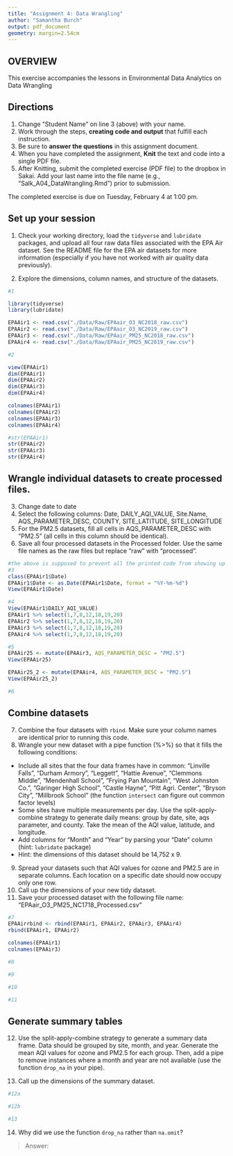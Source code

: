 ```yaml
---
title: "Assignment 4: Data Wrangling"
author: "Samantha Burch"
output: pdf_document
geometry: margin=2.54cm
---
```


## OVERVIEW

This exercise accompanies the lessons in Environmental Data Analytics on Data Wrangling 

## Directions
1. Change "Student Name" on line 3 (above) with your name.
3. Work through the steps, **creating code and output** that fulfill each instruction.
4. Be sure to **answer the questions** in this assignment document.
6. When you have completed the assignment, **Knit** the text and code into a single PDF file.
8. After Knitting, submit the completed exercise (PDF file) to the dropbox in Sakai. Add your last name into the file name (e.g., "Salk_A04_DataWrangling.Rmd") prior to submission.

The completed exercise is due on Tuesday, February 4 at 1:00 pm.

## Set up your session 
1. Check your working directory, load the `tidyverse` and `lubridate` packages, and upload all four raw data files associated with the EPA Air dataset. See the README file for the EPA air datasets for more information (especially if you have not worked with air quality data previously). 

2. Explore the dimensions, column names, and structure of the datasets. 

```r
#1

library(tidyverse)
library(lubridate)

EPAAir1 <- read.csv("./Data/Raw/EPAair_O3_NC2018_raw.csv")
EPAAir2 <- read.csv("./Data/Raw/EPAair_O3_NC2019_raw.csv")
EPAAir3 <- read.csv("./Data/Raw/EPAair_PM25_NC2018_raw.csv")
EPAAir4 <- read.csv("./Data/Raw/EPAair_PM25_NC2019_raw.csv")

#2

view(EPAAir1)
dim(EPAAir1)
dim(EPAAir2)
dim(EPAAir3)
dim(EPAAir4)

colnames(EPAAir1)
colnames(EPAAir2)
colnames(EPAAir3)
colnames(EPAAir4)

#str(EPAAir1)
str(EPAAir2)
str(EPAAir3)
str(EPAAir4)

```

## Wrangle individual datasets to create processed files.
3. Change date to date
4. Select the following columns: Date, DAILY_AQI_VALUE, Site.Name, AQS_PARAMETER_DESC, COUNTY, SITE_LATITUDE, SITE_LONGITUDE
5. For the PM2.5 datasets, fill all cells in AQS_PARAMETER_DESC with "PM2.5" (all cells in this column should be identical).
6. Save all four processed datasets in the Processed folder. Use the same file names as the raw files but replace "raw" with "processed".

```r
#the above is supposed to prevent all the printed code from showing up in my knitted PDF - hope it does!
#3
class(EPAAir1$Date)
EPAAir1$Date <- as.Date(EPAAir1$Date, format = "%Y-%m-%d")
View(EPAAir1$Date)

#4
View(EPAAir1$DAILY_AQI_VALUE)
EPAAir1 %>% select(1,7,8,12,18,19,20)
EPAAir2 %>% select(1,7,8,12,18,19,20)
EPAAir3 %>% select(1,7,8,12,18,19,20)
EPAAir4 %>% select(1,7,8,12,18,19,20)

#5
EPAAir25 <- mutate(EPAAir3, AQS_PARAMETER_DESC = "PM2.5")
View(EPAAir25)

EPAAir25_2 <- mutate(EPAAir4, AQS_PARAMETER_DESC = "PM2.5")
View(EPAAir25_2)

#6


```


## Combine datasets
7. Combine the four datasets with `rbind`. Make sure your column names are identical prior to running this code. 
8. Wrangle your new dataset with a pipe function (%>%) so that it fills the following conditions: 

* Include all sites that the four data frames have in common: "Linville Falls", "Durham Armory", "Leggett", "Hattie Avenue", "Clemmons Middle", "Mendenhall School", "Frying Pan Mountain", "West Johnston Co.", "Garinger High School", "Castle Hayne", "Pitt Agri. Center", "Bryson City", "Millbrook School" (the function `intersect` can figure out common factor levels)
* Some sites have multiple measurements per day. Use the split-apply-combine strategy to generate daily means: group by date, site, aqs parameter, and county. Take the mean of the AQI value, latitude, and longitude.
* Add columns for "Month" and "Year" by parsing your "Date" column (hint: `lubridate` package)
* Hint: the dimensions of this dataset should be 14,752 x 9.

9. Spread your datasets such that AQI values for ozone and PM2.5 are in separate columns. Each location on a specific date should now occupy only one row.
10. Call up the dimensions of your new tidy dataset.
11. Save your processed dataset with the following file name: "EPAair_O3_PM25_NC1718_Processed.csv"

```r
#7
EPAAirrbind <- rbind(EPAAir1, EPAAir2, EPAAir3, EPAAir4)
rbind(EPAAir1, EPAAir2)

colnames(EPAAir1)
colnames(EPAAir3)

#8

#9

#10

#11

```


## Generate summary tables
12. Use the split-apply-combine strategy to generate a summary data frame. Data should be grouped by site, month, and year. Generate the mean AQI values for ozone and PM2.5 for each group. Then, add a pipe to remove instances where a month and year are not available (use the function `drop_na` in your pipe). 

13. Call up the dimensions of the summary dataset.

```r
#12a

#12b

#13

```

14. Why did we use the function `drop_na` rather than `na.omit`?

> Answer: 
